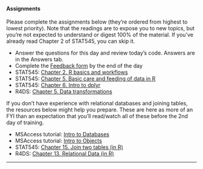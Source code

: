 #### Assignments
Please complete the assignments below  (they're ordered from highest to lowest priority). Note that the readings are to expose you to new topics, but you're not expected to understand or digest 100% of the material. If you've already read Chapter 2 of STAT545, you can skip it.
<ul>
  <li>Answer the questions for this day and review today's code. Answers are in the Answers tab.</li>
  <li>Complete the <a href="https://forms.office.com/Pages/DesignPage.aspx#FormId=urWTBhhLe02TQfMvQApUlFh5GkMREZNMjYcWk1MpLQ9UMEZDT0g4TEZKWkNBWk1aWjZVU0NLVFJTVy4u&Preview=%7B%22PreviousTopView%22%3A%22None%22%7D&TopView=Preview">Feedback form</a> by the end of the day</li>
  <li>STAT545: <a href="https://stat545.com/r-basics.html">Chapter 2. R basics and workflows</a></li>
  <li>STAT545: <a href="https://stat545.com/basic-data-care.html">Chapter 5. Basic care and feeding of data in R</a></li>
  <li>STAT545: <a href="https://stat545.com/dplyr-intro.html">Chapter 6. Intro to dplyr</a></li>
  <li>R4DS: <a href="https://r4ds.had.co.nz/transform.html">Chapter 5. Data transformations</a></li>
  </ul>

If you don't have experience with relational databases and joining tables, the resources below might help you prepare. These are here as more of an FYI than an expectation that you'll read/watch all of these before the 2nd day of training.    
  <ul>
  <li>MSAccess tutorial: <a href="https://www.youtube.com/watch?v=eXiCza050ug">Intro to Databases</a></li>
  <li>MSAccess tutorial: <a href="https://www.youtube.com/watch?v=bWKf6gT8_JI&list=PLpQQipWcxwt-EHfE5zXtUrLtFYnOPBRE_&index=3&t=0s">Intro to Objects</a></li>
  <li>STAT545: <a href="https://stat545.com/join-cheatsheet.html">Chapter 15. Join two tables (in R)</a></li>
  <li>R4DS: <a href="https://r4ds.had.co.nz/relational-data.html">Chapter 13. Relational Data (in R)</a></li>
</ul>

<hr>
